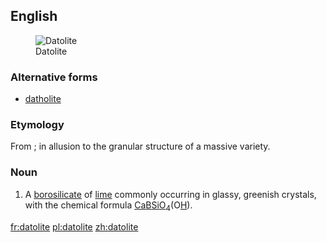 ==English==
[[Image:Datolite_Roncari_quarry.jpg|thumb|Datolite]]

===Alternative forms===
* [[datholite]]

===Etymology===
From {{etyl|grc|en}} {{term|δατέομαι||I divide|tr=dateomai|lang=grc}} {{suffix||lite|lang=en}}; in allusion to the granular structure of a massive variety.

===Noun===
{{en-noun}}

# {{context|mineral|lang=en}} A [[borosilicate]] of [[lime]] commonly occurring in glassy, greenish crystals, with the chemical formula [[calcium|Ca]][[boron|B]][[silicon|Si]][[oxygen|O]]<sub>4</sub>(O[[hydrogen|H]]).

[[fr:datolite]]
[[pl:datolite]]
[[zh:datolite]]